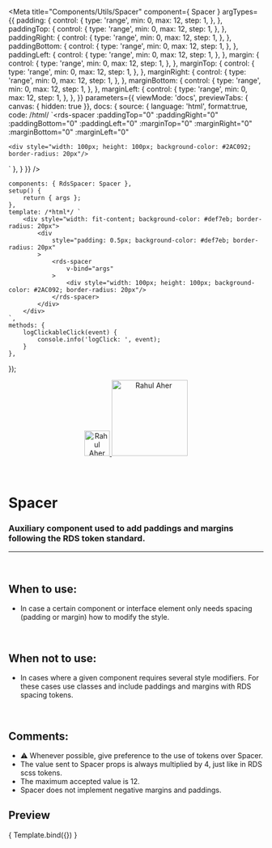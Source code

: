 
<Meta
	title="Components/Utils/Spacer"
	component={ Spacer }
	argTypes={{
		padding: {
			control: {
				type: 'range',
				min: 0,
				max: 12,
				step: 1,
			},
		},
		paddingTop: {
			control: {
				type: 'range',
				min: 0,
				max: 12,
				step: 1,
			},
		},
		paddingRight: {
			control: {
				type: 'range',
				min: 0,
				max: 12,
				step: 1,
			},
		},
		paddingBottom: {
			control: {
				type: 'range',
				min: 0,
				max: 12,
				step: 1,
			},
		},
		paddingLeft: {
			control: {
				type: 'range',
				min: 0,
				max: 12,
				step: 1,
			},
		},
		margin: {
			control: {
				type: 'range',
				min: 0,
				max: 12,
				step: 1,
			},
		},
		marginTop: {
			control: {
				type: 'range',
				min: 0,
				max: 12,
				step: 1,
			},
		},
		marginRight: {
			control: {
				type: 'range',
				min: 0,
				max: 12,
				step: 1,
			},
		},
		marginBottom: {
			control: {
				type: 'range',
				min: 0,
				max: 12,
				step: 1,
			},
		},
		marginLeft: {
			control: {
				type: 'range',
				min: 0,
				max: 12,
				step: 1,
			},
		},
	}}
	parameters={{
		viewMode: 'docs',
		previewTabs: { canvas: { hidden: true }},
		docs: {
			source: {
				language: 'html',
				format:true,
				code: /*html*/ 
`<rds-spacer
	:paddingTop="0"
	:paddingRight="0"
	:paddingBottom="0"
	:paddingLeft="0"
	:marginTop="0"
	:marginRight="0"
	:marginBottom="0"
	:marginLeft="0"
>
	<div style="width: 100px; height: 100px; background-color: #2AC092; border-radius: 20px"/>
</rds-spacer>`
			},
		}
	}}
/>

	components: { RdsSpacer: Spacer },
	setup() {
		return { args };
	},
	template: /*html*/ `
		<div style="width: fit-content; background-color: #def7eb; border-radius: 20px">
			<div
				style="padding: 0.5px; background-color: #def7eb; border-radius: 20px"
			>
				<rds-spacer
					v-bind="args"
				>
					<div style="width: 100px; height: 100px; background-color: #2AC092; border-radius: 20px"/>
				</rds-spacer>
			</div>
		</div>
	`,
	methods: {
		logClickableClick(event) {
			console.info('logClick: ', event);
		}
	},
});

<div align="center" style={{display: 'flex'}}>
    <a href="https://rahulaher.netlify.app">
        <img src="https://rahulaher.netlify.app/img/logo/glyph-black-colored.svg" alt="Rahul Aher logo" width="50" />
        <img src="https://rahulaher.netlify.app/img/logo/word-black-colored.svg" alt="Rahul Aher" width="150" />
    </a>
    </a>
    </a>
</div>

<br />
<br />

# Spacer

### Auxiliary component used to add paddings and margins following the RDS token standard.
---
<br />

## When to use:
- In case a certain component or interface element only needs spacing (padding or margin) how to modify the style.

<br />

## When not to use:
- In cases where a given component requires several style modifiers. For these cases
use classes and include paddings and margins with RDS spacing tokens.

<br />

## Comments:
- ⚠️ Whenever possible, give preference to the use of tokens over Spacer.
- The value sent to Spacer props is always multiplied by 4, just like in RDS scss tokens.
- The maximum accepted value is 12.
- Spacer does not implement negative margins and paddings.


## Preview

<Canvas>
	<Story
		name="Spacer"
		args={{
			padding: 0,
			paddingTop: 0,
			paddingRight: 0,
			paddingBottom: 0,
			paddingLeft: 0,
			margin: 0,
			marginTop: 0,
			marginRight: 0,
			marginBottom: 0,
			marginLeft: 0,
		}}
	>
		{ Template.bind({}) }
	</Story>
</Canvas>

<ArgsTable story="Spacer" />
